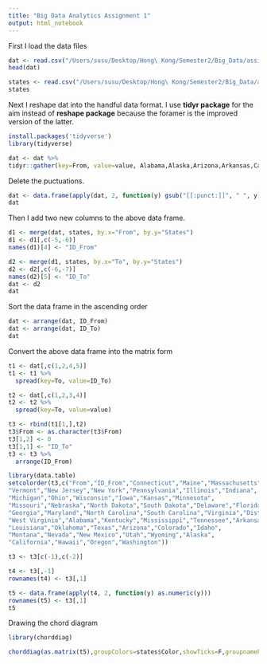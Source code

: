 ```yaml
---
title: "Big Data Analytics Assignment 1"
output: html_notebook
---
```


First I load the data files
```r
dat <- read.csv("/Users/susu/Desktop/Hong\ Kong/Semester2/Big_Data/assignment_data/as1/migration2012.csv")
head(dat)
```

```r
states <- read.csv("/Users/susu/Desktop/Hong\ Kong/Semester2/Big_Data/assignment_data/as1/states_chord.csv")
states
```

Next I reshape dat into the handful data format. I use **tidyr package** for the aim instead of **reshape package** because the foramer is the improved version of the latter.

```r
install.packages('tidyverse')
library(tidyverse)
```

```r
dat <- dat %>%
tidyr::gather(key=From, value=value, Alabama,Alaska,Arizona,Arkansas,California,Colorado,Connecticut,Delaware,District.of.Columbia,Florida,Georgia,Hawaii,Idaho,Illinois,Indiana,Iowa,Kansas,Kentucky,Louisiana,Maine,Maryland,Massachusetts,Michigan,Minnesota,Mississippi,Missouri,Montana,Nebraska,Nevada,New.Hampshire,New.Jersey,New.Mexico,New.York,North.Carolina,North.Dakota,Ohio,Oklahoma,Oregon,Pennsylvania,Rhode.Island,South.Carolina,South.Dakota,Tennessee,Texas,Utah,Vermont,Virginia,Washington,West.Virginia,Wisconsin,Wyoming)
```

Delete the puctuations.

```r
dat <- data.frame(apply(dat, 2, function(y) gsub("[[:punct:]]", " ", y)))
dat
```

Then I add two new columns to the above data frame.

```r
d1 <- merge(dat, states, by.x="From", by.y="States")
d1 <- d1[,c(-5,-6)]
names(d1)[4] <- "ID_From"

d2 <- merge(d1, states, by.x="To", by.y="States")
d2 <- d2[,c(-6,-7)]
names(d2)[5] <- "ID_To"
dat <- d2
dat
```

Sort the data frame in the ascending order

```r
dat <- arrange(dat, ID_From)
dat <- arrange(dat, ID_To)
dat
```

Convert the above data frame into the matrix form

```r
t1 <- dat[,c(1,2,4,5)]
t1 <- t1 %>%
  spread(key=To, value=ID_To)

t2 <- dat[,c(1,2,3,4)]
t2 <- t2 %>%
  spread(key=To, value=value)

t3 <- rbind(t1[1,],t2)
t3$From <- as.character(t3$From)
t3[1,2] <- 0
t3[1,1] <- "ID_To"
t3 <- t3 %>%
  arrange(ID_From)

library(data.table)
setcolorder(t3,c("From","ID_From","Connecticut","Maine","Massachusetts","New Hampshire","Rhode Island",
"Vermont","New Jersey","New York","Pennsylvania","Illinois","Indiana",
"Michigan","Ohio","Wisconsin","Iowa","Kansas","Minnesota",
"Missouri","Nebraska","North Dakota","South Dakota","Delaware","Florida",
"Georgia","Maryland","North Carolina","South Carolina","Virginia","District of Columbia",
"West Virginia","Alabama","Kentucky","Mississippi","Tennessee","Arkansas",
"Louisiana","Oklahoma","Texas","Arizona","Colorado","Idaho",
"Montana","Nevada","New Mexico","Utah","Wyoming","Alaska",
"California","Hawaii","Oregon","Washington"))

t3 <- t3[c(-1),c(-2)]

t4 <- t3[,-1]
rownames(t4) <- t3[,1]

t5 <- data.frame(apply(t4, 2, function(y) as.numeric(y)))
rownames(t5) <- t3[,1]
t5
```

Drawing the chord diagram
```r
library(chorddiag)

chorddiag(as.matrix(t5),groupColors=states$Color,showTicks=F,groupnamePadding=20,groupThickness=.05,groupnameFontsize=10)
```










